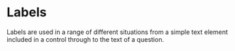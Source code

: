 
<Meta of={LabelStories} title="Atoms/Labels" />

# Labels
Labels are used in a range of different situations from a simple text element included in a control through to the text of a question.
<Canvas of={LabelStories.PreLabel} />
<Controls of={LabelStories.PreLabel} />